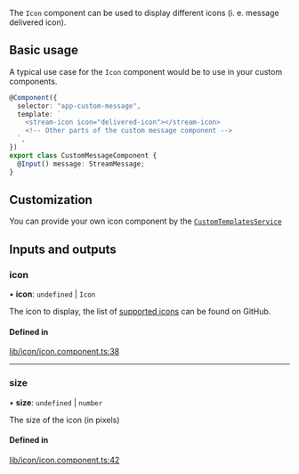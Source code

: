 The `Icon` component can be used to display different icons (i. e. message delivered icon).

## Basic usage

A typical use case for the `Icon` component would be to use in your custom components.

```typescript
@Component({
  selector: "app-custom-message",
  template: `
    <stream-icon icon="delivered-icon"></stream-icon>
    <!-- Other parts of the custom message component -->
  `,
})
export class CustomMessageComponent {
  @Input() message: StreamMessage;
}
```

## Customization

You can provide your own icon component by the [`CustomTemplatesService`](../services/CustomTemplatesService.mdx)

[//]: # "Start of generated content"
## Inputs and outputs 


### icon

• **icon**: `undefined` \| `Icon`

The icon to display, the list of [supported icons](https://github.com/GetStream/stream-chat-angular/tree/master/projects/stream-chat-angular/src/lib/icon/icon.component.ts) can be found on GitHub.

#### Defined in

[lib/icon/icon.component.ts:38](https://github.com/GetStream/stream-chat-angular/blob/897cbcf/projects/stream-chat-angular/src/lib/icon/icon.component.ts#L38)

___

### size

• **size**: `undefined` \| `number`

The size of the icon (in pixels)

#### Defined in

[lib/icon/icon.component.ts:42](https://github.com/GetStream/stream-chat-angular/blob/897cbcf/projects/stream-chat-angular/src/lib/icon/icon.component.ts#L42)

[//]: # "End of generated content"
